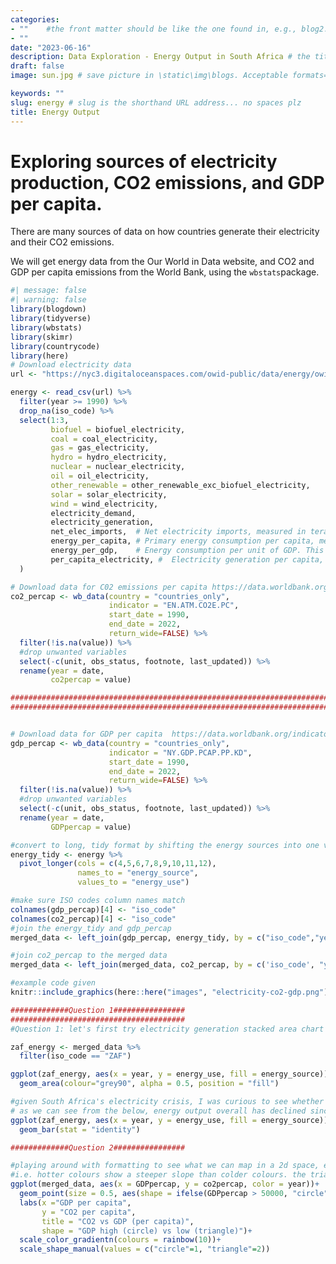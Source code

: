 ```yaml
---
categories:  
- ""    #the front matter should be like the one found in, e.g., blog2.md. It cannot be like the normal Rmd we used
- ""
date: "2023-06-16"
description: Data Exploration - Energy Output in South Africa # the title that will show up once someone gets to this page
draft: false
image: sun.jpg # save picture in \static\img\blogs. Acceptable formats= jpg, jpeg, or png . Your iPhone pics wont work

keywords: ""
slug: energy # slug is the shorthand URL address... no spaces plz
title: Energy Output
---
```


# Exploring sources of electricity production, CO2 emissions, and GDP per capita.

There are many sources of data on how countries generate their electricity and their CO2 emissions. 

We will get energy data from the Our World in Data website, and CO2 and GDP per capita emissions from the World Bank, using the `wbstats`package.

```r
#| message: false
#| warning: false
library(blogdown)
library(tidyverse)
library(wbstats)
library(skimr)
library(countrycode)
library(here)
# Download electricity data
url <- "https://nyc3.digitaloceanspaces.com/owid-public/data/energy/owid-energy-data.csv"

energy <- read_csv(url) %>% 
  filter(year >= 1990) %>% 
  drop_na(iso_code) %>% 
  select(1:3,
         biofuel = biofuel_electricity,
         coal = coal_electricity,
         gas = gas_electricity,
         hydro = hydro_electricity,
         nuclear = nuclear_electricity,
         oil = oil_electricity,
         other_renewable = other_renewable_exc_biofuel_electricity,
         solar = solar_electricity,
         wind = wind_electricity, 
         electricity_demand,
         electricity_generation,
         net_elec_imports,	# Net electricity imports, measured in terawatt-hours
         energy_per_capita,	# Primary energy consumption per capita, measured in kilowatt-hours	Calculated by Our World in Data based on BP Statistical Review of World Energy and EIA International Energy Data
         energy_per_gdp,	# Energy consumption per unit of GDP. This is measured in kilowatt-hours per 2011 international-$.
         per_capita_electricity, #	Electricity generation per capita, measured in kilowatt-hours
  ) 

# Download data for C02 emissions per capita https://data.worldbank.org/indicator/EN.ATM.CO2E.PC
co2_percap <- wb_data(country = "countries_only", 
                      indicator = "EN.ATM.CO2E.PC", 
                      start_date = 1990, 
                      end_date = 2022,
                      return_wide=FALSE) %>% 
  filter(!is.na(value)) %>% 
  #drop unwanted variables
  select(-c(unit, obs_status, footnote, last_updated)) %>% 
  rename(year = date,
         co2percap = value)

############################################################################################
############################################################################################


# Download data for GDP per capita  https://data.worldbank.org/indicator/NY.GDP.PCAP.PP.KD
gdp_percap <- wb_data(country = "countries_only", 
                      indicator = "NY.GDP.PCAP.PP.KD", 
                      start_date = 1990, 
                      end_date = 2022,
                      return_wide=FALSE) %>% 
  filter(!is.na(value)) %>% 
  #drop unwanted variables
  select(-c(unit, obs_status, footnote, last_updated)) %>% 
  rename(year = date,
         GDPpercap = value)
```


```r
#convert to long, tidy format by shifting the energy sources into one variable and their respective values into another
energy_tidy <- energy %>% 
  pivot_longer(cols = c(4,5,6,7,8,9,10,11,12), 
               names_to = "energy_source",
               values_to = "energy_use")

#make sure ISO codes column names match
colnames(gdp_percap)[4] <- "iso_code"
colnames(co2_percap)[4] <- "iso_code"
#join the energy_tidy and gdp_percap
merged_data <- left_join(gdp_percap, energy_tidy, by = c("iso_code","year"))

#join co2_percap to the merged data
merged_data <- left_join(merged_data, co2_percap, by = c('iso_code', "year"))
```


```r
#example code given
knitr::include_graphics(here::here("images", "electricity-co2-gdp.png"), error = FALSE)

#############Question 1################
#######################################
#Question 1: let's first try electricity generation stacked area chart for South Africa --> as expected majority coal

zaf_energy <- merged_data %>% 
  filter(iso_code == "ZAF")

ggplot(zaf_energy, aes(x = year, y = energy_use, fill = energy_source)) + 
  geom_area(colour="grey90", alpha = 0.5, position = "fill")
```


```r
#given South Africa's electricity crisis, I was curious to see whether the increase share in renewables is attributable to dropping output overall, 
# as we can see from the below, energy output overall has declined since 2010 :( 
ggplot(zaf_energy, aes(x = year, y = energy_use, fill = energy_source)) + 
  geom_bar(stat = "identity")
```


```r
#############Question 2################

#playing around with formatting to see what we can map in a 2d space, e.g. it seems like the relationship between GDP per capita and co2 is getting weaker over time
#i.e. hotter colours show a steeper slope than colder colours. the triangles and circles are probably overkill
ggplot(merged_data, aes(x = GDPpercap, y = co2percap, color = year))+
  geom_point(size = 0.5, aes(shape = ifelse(GDPpercap > 50000, "circle", "triangle")))+
  labs(x ="GDP per capita",
       y = "CO2 per capita",
       title = "CO2 vs GDP (per capita)",
       shape = "GDP high (circle) vs low (triangle)")+
  scale_color_gradientn(colours = rainbow(10))+
  scale_shape_manual(values = c("circle"=1, "triangle"=2))

```